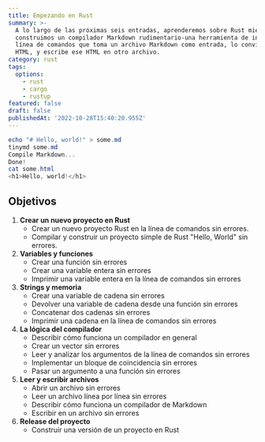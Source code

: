 ```yaml
---
title: Empezando en Rust
summary: >-
  A lo largo de las próximas seis entradas, aprenderemos sobre Rust mientras
  construimos un compilador Markdown rudimentario-una herramienta de interfaz de
  línea de comandos que toma un archivo Markdown como entrada, lo convierte en
  HTML, y escribe ese HTML en otro archivo.
category: rust
tags:
  options:
    - rust
    - cargo
    - rustup
featured: false
draft: false
publishedAt: '2022-10-28T15:40:20.955Z'
---
```


```powershell
echo "# Hello, world!" > some.md
tinymd some.md
Compile Markdown...
Done!
cat some.html
<h1>Hello, world!</h1>
```

## Objetivos

1. **Crear un nuevo proyecto en Rust**
   * Crear un nuevo proyecto Rust en la línea de comandos sin errores.
   * Compilar y construir un proyecto simple de Rust "Hello, World" sin errores.
2. **Variables y funciones**
   * Crear una función sin errores
   * Crear una variable entera sin errores
   * Imprimir una variable entera en la línea de comandos sin errores
3. **Strings y memoria**
   * Crear una variable de cadena sin errores
   * Devolver una variable de cadena desde una función sin errores
   * Concatenar dos cadenas sin errores
   * Imprimir una cadena en la línea de comandos sin errores
4. **La lógica del compilador**
   * Describir cómo funciona un compilador en general
   * Crear un vector sin errores
   * Leer y analizar los argumentos de la línea de comandos sin errores
   * Implementar un bloque de coincidencia sin errores
   * Pasar un argumento a una función sin errores
5. **Leer y escribir archivos**
   * Abrir un archivo sin errores
   * Leer un archivo línea por línea sin errores
   * Describir cómo funciona un compilador de Markdown
   * Escribir en un archivo sin errores
6. **Release del proyecto**
   * Construir una versión de un proyecto en Rust

